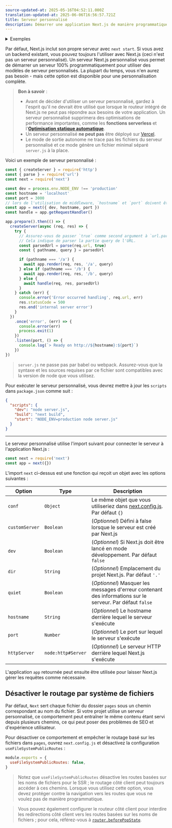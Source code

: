 ```yaml
---
source-updated-at: 2025-05-16T04:52:11.000Z
translation-updated-at: 2025-06-06T16:56:57.721Z
title: Serveur personnalisé
description: Démarrer une application Next.js de manière programmatique en utilisant un serveur personnalisé.
---
```


<details>
  <summary>Exemples</summary>

- [Serveur personnalisé](https://github.com/vercel/next.js/tree/canary/examples/custom-server)
- [Cache SSR](https://github.com/vercel/next.js/tree/canary/examples/ssr-caching)

</details>

Par défaut, Next.js inclut son propre serveur avec `next start`. Si vous avez un backend existant, vous pouvez toujours l'utiliser avec Next.js (ceci n'est pas un serveur personnalisé). Un serveur Next.js personnalisé vous permet de démarrer un serveur 100% programmatiquement pour utiliser des modèles de serveur personnalisés. La plupart du temps, vous n'en aurez pas besoin - mais cette option est disponible pour une personnalisation complète.

> **Bon à savoir** :
>
> - Avant de décider d'utiliser un serveur personnalisé, gardez à l'esprit qu'il ne devrait être utilisé que lorsque le routeur intégré de Next.js ne peut pas répondre aux besoins de votre application. Un serveur personnalisé supprimera des optimisations de performance importantes, comme les **fonctions serverless** et l'**[Optimisation statique automatique](/docs/pages/building-your-application/rendering/automatic-static-optimization)**.
> - Un serveur personnalisé **ne peut pas** être déployé sur [Vercel](https://vercel.com/solutions/nextjs).
> - Le mode de sortie autonome ne trace pas les fichiers du serveur personnalisé et ce mode génère un fichier minimal séparé `server.js` à la place.

Voici un exemple de serveur personnalisé :

```js filename="server.js"
const { createServer } = require('http')
const { parse } = require('url')
const next = require('next')

const dev = process.env.NODE_ENV !== 'production'
const hostname = 'localhost'
const port = 3000
// lors de l'utilisation de middleware, `hostname` et `port` doivent être fournis ci-dessous
const app = next({ dev, hostname, port })
const handle = app.getRequestHandler()

app.prepare().then(() => {
  createServer(async (req, res) => {
    try {
      // Assurez-vous de passer `true` comme second argument à `url.parse`.
      // Cela indique de parser la partie query de l'URL.
      const parsedUrl = parse(req.url, true)
      const { pathname, query } = parsedUrl

      if (pathname === '/a') {
        await app.render(req, res, '/a', query)
      } else if (pathname === '/b') {
        await app.render(req, res, '/b', query)
      } else {
        await handle(req, res, parsedUrl)
      }
    } catch (err) {
      console.error('Error occurred handling', req.url, err)
      res.statusCode = 500
      res.end('internal server error')
    }
  })
    .once('error', (err) => {
      console.error(err)
      process.exit(1)
    })
    .listen(port, () => {
      console.log(`> Ready on http://${hostname}:${port}`)
    })
})
```

> `server.js` ne passe pas par babel ou webpack. Assurez-vous que la syntaxe et les sources requises par ce fichier sont compatibles avec la version de node que vous utilisez.

Pour exécuter le serveur personnalisé, vous devrez mettre à jour les `scripts` dans `package.json` comme suit :

```json filename="package.json"
{
  "scripts": {
    "dev": "node server.js",
    "build": "next build",
    "start": "NODE_ENV=production node server.js"
  }
}
```

---

Le serveur personnalisé utilise l'import suivant pour connecter le serveur à l'application Next.js :

```js
const next = require('next')
const app = next({})
```

L'import `next` ci-dessus est une fonction qui reçoit un objet avec les options suivantes :

| Option         | Type               | Description                                                                                                   |
| -------------- | ------------------ | ------------------------------------------------------------------------------------------------------------- |
| `conf`         | `Object`           | Le même objet que vous utiliseriez dans [next.config.js](/docs/pages/api-reference/next-config-js). Par défaut `{}` |
| `customServer` | `Boolean`          | (_Optionnel_) Défini à false lorsque le serveur est créé par Next.js                                         |
| `dev`          | `Boolean`          | (_Optionnel_) Si Next.js doit être lancé en mode développement. Par défaut `false`                           |
| `dir`          | `String`           | (_Optionnel_) Emplacement du projet Next.js. Par défaut `'.'`                                                |
| `quiet`        | `Boolean`          | (_Optionnel_) Masquer les messages d'erreur contenant des informations sur le serveur. Par défaut `false`     |
| `hostname`     | `String`           | (_Optionnel_) Le hostname derrière lequel le serveur s'exécute                                               |
| `port`         | `Number`           | (_Optionnel_) Le port sur lequel le serveur s'exécute                                                        |
| `httpServer`   | `node:http#Server` | (_Optionnel_) Le serveur HTTP derrière lequel Next.js s'exécute                                              |

L'application `app` retournée peut ensuite être utilisée pour laisser Next.js gérer les requêtes comme nécessaire.

## Désactiver le routage par système de fichiers

Par défaut, `Next` sert chaque fichier du dossier `pages` sous un chemin correspondant au nom du fichier. Si votre projet utilise un serveur personnalisé, ce comportement peut entraîner le même contenu étant servi depuis plusieurs chemins, ce qui peut poser des problèmes de SEO et d'expérience utilisateur.

Pour désactiver ce comportement et empêcher le routage basé sur les fichiers dans `pages`, ouvrez `next.config.js` et désactivez la configuration `useFileSystemPublicRoutes` :

```js filename="next.config.js"
module.exports = {
  useFileSystemPublicRoutes: false,
}
```

> Notez que `useFileSystemPublicRoutes` désactive les routes basées sur les noms de fichiers pour le SSR ; le routage côté client peut toujours accéder à ces chemins. Lorsque vous utilisez cette option, vous devez protéger contre la navigation vers les routes que vous ne voulez pas de manière programmatique.

> Vous pouvez également configurer le routeur côté client pour interdire les redirections côté client vers les routes basées sur les noms de fichiers ; pour cela, référez-vous à [`router.beforePopState`](/docs/pages/api-reference/functions/use-router#routerbeforepopstate).